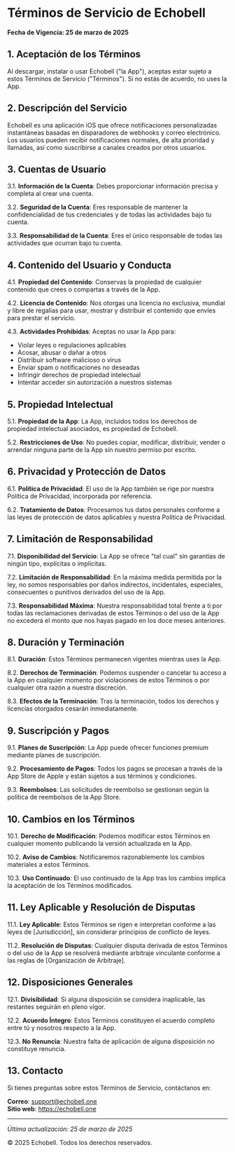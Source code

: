 # Términos de Servicio de Echobell

**Fecha de Vigencia: 25 de marzo de 2025**

## 1. Aceptación de los Términos

Al descargar, instalar o usar Echobell ("la App"), aceptas estar sujeto a estos Términos de Servicio ("Términos"). Si no estás de acuerdo, no uses la App.

## 2. Descripción del Servicio

Echobell es una aplicación iOS que ofrece notificaciones personalizadas instantáneas basadas en disparadores de webhooks y correo electrónico. Los usuarios pueden recibir notificaciones normales, de alta prioridad y llamadas, así como suscribirse a canales creados por otros usuarios.

## 3. Cuentas de Usuario

3.1. **Información de la Cuenta**: Debes proporcionar información precisa y completa al crear una cuenta.

3.2. **Seguridad de la Cuenta**: Eres responsable de mantener la confidencialidad de tus credenciales y de todas las actividades bajo tu cuenta.

3.3. **Responsabilidad de la Cuenta**: Eres el único responsable de todas las actividades que ocurran bajo tu cuenta.

## 4. Contenido del Usuario y Conducta

4.1. **Propiedad del Contenido**: Conservas la propiedad de cualquier contenido que crees o compartas a través de la App.

4.2. **Licencia de Contenido**: Nos otorgas una licencia no exclusiva, mundial y libre de regalías para usar, mostrar y distribuir el contenido que envíes para prestar el servicio.

4.3. **Actividades Prohibidas**: Aceptas no usar la App para:

- Violar leyes o regulaciones aplicables
- Acosar, abusar o dañar a otros
- Distribuir software malicioso o virus
- Enviar spam o notificaciones no deseadas
- Infringir derechos de propiedad intelectual
- Intentar acceder sin autorización a nuestros sistemas

## 5. Propiedad Intelectual

5.1. **Propiedad de la App**: La App, incluidos todos los derechos de propiedad intelectual asociados, es propiedad de Echobell.

5.2. **Restricciones de Uso**: No puedes copiar, modificar, distribuir, vender o arrendar ninguna parte de la App sin nuestro permiso por escrito.

## 6. Privacidad y Protección de Datos

6.1. **Política de Privacidad**: El uso de la App también se rige por nuestra Política de Privacidad, incorporada por referencia.

6.2. **Tratamiento de Datos**: Procesamos tus datos personales conforme a las leyes de protección de datos aplicables y nuestra Política de Privacidad.

## 7. Limitación de Responsabilidad

7.1. **Disponibilidad del Servicio**: La App se ofrece "tal cual" sin garantías de ningún tipo, explícitas o implícitas.

7.2. **Limitación de Responsabilidad**: En la máxima medida permitida por la ley, no somos responsables por daños indirectos, incidentales, especiales, consecuentes o punitivos derivados del uso de la App.

7.3. **Responsabilidad Máxima**: Nuestra responsabilidad total frente a ti por todas las reclamaciones derivadas de estos Términos o del uso de la App no excederá el monto que nos hayas pagado en los doce meses anteriores.

## 8. Duración y Terminación

8.1. **Duración**: Estos Términos permanecen vigentes mientras uses la App.

8.2. **Derechos de Terminación**: Podemos suspender o cancelar tu acceso a la App en cualquier momento por violaciones de estos Términos o por cualquier otra razón a nuestra discreción.

8.3. **Efectos de la Terminación**: Tras la terminación, todos los derechos y licencias otorgados cesarán inmediatamente.

## 9. Suscripción y Pagos

9.1. **Planes de Suscripción**: La App puede ofrecer funciones premium mediante planes de suscripción.

9.2. **Procesamiento de Pagos**: Todos los pagos se procesan a través de la App Store de Apple y están sujetos a sus términos y condiciones.

9.3. **Reembolsos**: Las solicitudes de reembolso se gestionan según la política de reembolsos de la App Store.

## 10. Cambios en los Términos

10.1. **Derecho de Modificación**: Podemos modificar estos Términos en cualquier momento publicando la versión actualizada en la App.

10.2. **Aviso de Cambios**: Notificaremos razonablemente los cambios materiales a estos Términos.

10.3. **Uso Continuado**: El uso continuado de la App tras los cambios implica la aceptación de los Términos modificados.

## 11. Ley Aplicable y Resolución de Disputas

11.1. **Ley Aplicable**: Estos Términos se rigen e interpretan conforme a las leyes de [Jurisdicción], sin considerar principios de conflicto de leyes.

11.2. **Resolución de Disputas**: Cualquier disputa derivada de estos Términos o del uso de la App se resolverá mediante arbitraje vinculante conforme a las reglas de [Organización de Arbitraje].

## 12. Disposiciones Generales

12.1. **Divisibilidad**: Si alguna disposición se considera inaplicable, las restantes seguirán en pleno vigor.

12.2. **Acuerdo Íntegro**: Estos Términos constituyen el acuerdo completo entre tú y nosotros respecto a la App.

12.3. **No Renuncia**: Nuestra falta de aplicación de alguna disposición no constituye renuncia.

## 13. Contacto

Si tienes preguntas sobre estos Términos de Servicio, contáctanos en:

**Correo**: support@echobell.one  
**Sitio web**: https://echobell.one

---

_Última actualización: 25 de marzo de 2025_

© 2025 Echobell. Todos los derechos reservados.
